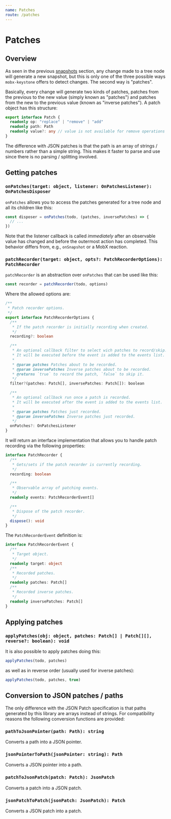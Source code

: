 ```yaml
---
name: Patches
route: /patches
---
```



<FixStyle />

# Patches

## Overview

As seen in the previous [snapshots](../snapshots) section, any change made to a tree node will generate a new snapshot, but this is only one of the three possible ways `mobx-keystone` offers to detect changes. The second way is "patches".

Basically, every change will generate two kinds of patches, patches from the previous to the new value (simply known as "patches") and patches from the new to the previous value (known as "inverse patches"). A patch object has this structure:

```ts
export interface Patch {
  readonly op: "replace" | "remove" | "add"
  readonly path: Path
  readonly value?: any // value is not available for remove operations
}
```

The difference with JSON patches is that the path is an array of strings / numbers rather than a simple string. This makes it faster to parse and use since there is no parsing / splitting involved.

## Getting patches

### `onPatches(target: object, listener: OnPatchesListener): OnPatchesDisposer`

`onPatches` allows you to access the patches generated for a tree node and all its children like this:

```ts
const disposer = onPatches(todo, (patches, inversePatches) => {
  // ...
})
```

Note that the listener callback is called _immediately_ after an observable value has changed and before the outermost action has completed. This behavior differs from, e.g., `onSnapshot` or a MobX reaction.

### `patchRecorder(target: object, opts?: PatchRecorderOptions): PatchRecorder`

`patchRecorder` is an abstraction over `onPatches` that can be used like this:

```ts
const recorder = patchRecorder(todo, options)
```

Where the allowed options are:

```ts
/**
 * Patch recorder options.
 */
export interface PatchRecorderOptions {
  /**
   * If the patch recorder is initially recording when created.
   */
  recording?: boolean

  /**
   * An optional callback filter to select wich patches to record/skip.
   * It will be executed before the event is added to the events list.
   *
   * @param patches Patches about to be recorded.
   * @param inversePatches Inverse patches about to be recorded.
   * @returns `true` to record the patch, `false` to skip it.
   */
  filter?(patches: Patch[], inversePatches: Patch[]): boolean

  /**
   * An optional callback run once a patch is recorded.
   * It will be executed after the event is added to the events list.
   *
   * @param patches Patches just recorded.
   * @param inversePatches Inverse patches just recorded.
   */
  onPatches?: OnPatchesListener
}
```

It will return an interface implementation that allows you to handle patch recording via the following properties:

```ts
interface PatchRecorder {
  /**
   * Gets/sets if the patch recorder is currently recording.
   */
  recording: boolean

  /**
   * Observable array of patching events.
   */
  readonly events: PatchRecorderEvent[]

  /**
   * Dispose of the patch recorder.
   */
  dispose(): void
}
```

The `PatchRecorderEvent` definition is:

```ts
interface PatchRecorderEvent {
  /**
   * Target object.
   */
  readonly target: object
  /**
   * Recorded patches.
   */
  readonly patches: Patch[]
  /**
   * Recorded inverse patches.
   */
  readonly inversePatches: Patch[]
}
```

## Applying patches

### `applyPatches(obj: object, patches: Patch[] | Patch[][], reverse?: boolean): void`

It is also possible to apply patches doing this:

```ts
applyPatches(todo, patches)
```

as well as in reverse order (usually used for inverse patches):

```ts
applyPatches(todo, patches, true)
```

## Conversion to JSON patches / paths

The only difference with the JSON Patch specification is that paths generated by this library are arrays instead of strings.
For compatibility reasons the following conversion functions are provided:

### `pathToJsonPointer(path: Path): string`

Converts a path into a JSON pointer.

### `jsonPointerToPath(jsonPointer: string): Path`

Converts a JSON pointer into a path.

### `patchToJsonPatch(patch: Patch): JsonPatch`

Converts a patch into a JSON patch.

### `jsonPatchToPatch(jsonPatch: JsonPatch): Patch`

Converts a JSON patch into a patch.
